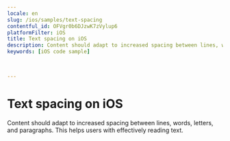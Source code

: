 ```yaml
---
locale: en
slug: /ios/samples/text-spacing
contentful_id: OFVgr0b6DJzwK7zVylup6
platformFilter: iOS
title: Text spacing on iOS
description: Content should adapt to increased spacing between lines, words, letters, and paragraphs.
keywords: [iOS code sample]


	
---
```


# Text spacing on iOS

Content should adapt to increased spacing between lines, words, letters, and paragraphs. This helps users with effectively reading text.

<CodeSample id="text-spacing" locale="en" platform="ios"/>